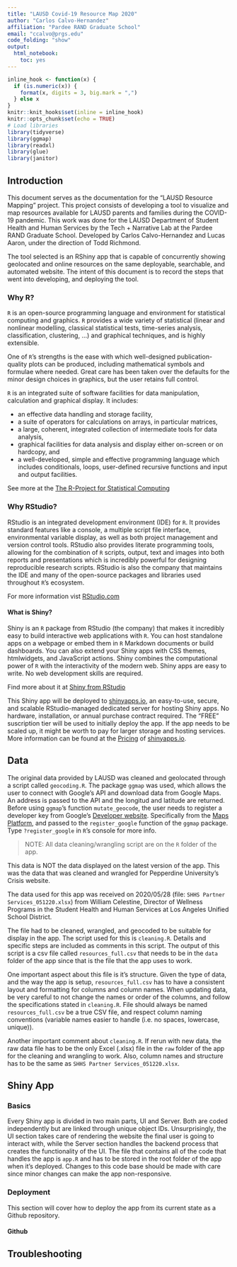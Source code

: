 ```yaml
---
title: "LAUSD Covid-19 Resource Map 2020"
author: "Carlos Calvo-Hernandez"
affiliation: "Pardee RAND Graduate School"
email: "ccalvo@prgs.edu"
code_folding: "show"
output: 
  html_notebook:
    toc: yes
---
```

```r
inline_hook <- function(x) {
  if (is.numeric(x)) {
    format(x, digits = 3, big.mark = ",")
  } else x
}
knitr::knit_hooks$set(inline = inline_hook)
knitr::opts_chunk$set(echo = TRUE)
# Load libraries
library(tidyverse)
library(ggmap)
library(readxl)
library(glue)
library(janitor)
```


## Introduction

This document serves as the documentation for the "LAUSD Resource Mapping" project. This project consists of developing a tool to visualize and map resources available for LAUSD parents and families during the COVID-19 pandemic. This work was done for the LAUSD Department of Student Health and Human Services by the Tech + Narrative Lab at the Pardee RAND Graduate School. Developed by Carlos Calvo-Hernandez and Lucas Aaron, under the direction of Todd Richmond.

The tool selected is an RShiny app that is capable of concurrently showing geolocated and online resources on the same deployable, searchable, and automated website. The intent of this document is to record the steps that went into developing, and deploying the tool.

### Why R?

`R` is an open-source programming language and environment for statistical computing and graphics. `R` provides a wide variety of statistical (linear and nonlinear modelling, classical statistical tests, time-series analysis, classification, clustering, …) and graphical techniques, and is highly extensible.

One of `R`’s strengths is the ease with which well-designed publication-quality plots can be produced, including mathematical symbols and formulae where needed. Great care has been taken over the defaults for the minor design choices in graphics, but the user retains full control.

`R` is an integrated suite of software facilities for data manipulation, calculation and graphical display. It includes:

* an effective data handling and storage facility,
* a suite of operators for calculations on arrays, in particular matrices,
* a large, coherent, integrated collection of intermediate tools for data analysis,
* graphical facilities for data analysis and display either on-screen or on hardcopy, and
* a well-developed, simple and effective programming language which includes conditionals, loops, user-defined recursive functions and input and output facilities.

See more at the [The R-Project for Statistical Computing](https://www.r-project.org)

### Why RStudio?

RStudio is an integrated development environment (IDE) for `R`. It provides standard features like a console, a multiple script file interface, environmental variable display, as well as both project management and version control tools. RStudio also provides literate programming tools, allowing for the combination of `R` scripts, output, text and images into both reports and presentations which is incredibly powerful for designing reproducible research scripts. RStudio is also the company that maintains the IDE and many of the open-source packages and libraries used throughout `R`'s ecosystem.

For more information vist [RStudio.com](https://rstudio.com)

#### What is Shiny?

Shiny is an `R` package from RStudio (the company) that makes it incredibly easy to build interactive web applications with `R`. You can host standalone apps on a webpage or embed them in `R` Markdown documents or build dashboards. You can also extend your Shiny apps with CSS themes, htmlwidgets, and JavaScript actions. Shiny combines the computational power of `R` with the interactivity of the modern web. Shiny apps are easy to write. No web development skills are required.

Find more about it at [Shiny from RStudio](https://shiny.rstudio.com)

This Shiny app will be deployed to [shinyapps.io](https://www.shinyapps.io), an easy-to-use, secure, and scalable RStudio-managed dedicated server for hosting Shiny apps. No hardware, installation, or annual purchase contract required. The "FREE" suscription tier will be used to initially deploy the app. If the app needs to be scaled up, it might be worth to pay for larger storage and hosting services. More information can be found at the [Pricing](https://www.shinyapps.io/#pricing) of [shinyapps.io](https://www.shinyapps.io).


## Data

The original data provided by LAUSD was cleaned and geolocated through a script called `geocoding.R`. The package `ggmap` was used, which allows the user to connect with Google's API and download data from Google Maps. An address is passed to the API and the longitud and latitude are returned. Before using `ggmap`'s function `mutate_geocode`, the user needs to register a developer key from Google's [Developer website](https://developers.google.com). Specifically from the [Maps Platform](https://cloud.google.com/maps-platform), and passed to the `register_google` function of the `ggmap` package. Type `?register_google` in `R`'s console for more info.

> NOTE: All data cleaning/wrangling script are on the `R` folder of the app.

This data is NOT the data displayed on the latest version of the app. This was the data that was cleaned and wrangled for Pepperdine University's Crisis website.

The data used for this app was received on 2020/05/28 (file: `SHHS Partner Services_051220.xlsx`) from William Celestine, Director of Wellness Programs in the Student Health and Human Services at Los Angeles Unified School District. 

The file had to be cleaned, wrangled, and geocoded to be suitable for display in the app. The script used for this is `cleaning.R`. Details and specific steps are included as comments in this script. The output of this script is a csv file called `resources_full.csv` that needs to be in the `data` folder of the app since that is the file that the app uses to work.

One important aspect about this file is it's structure. Given the type of data, and the way the app is setup, `resources_full.csv` has to have a consistent layout and formatting for columns and column names. When updating data, be very careful to not change the names or order of the columns, and follow the specifications stated in `cleaning.R`. File should always be named `resources_full.csv` be a true CSV file, and respect column naming conventions (variable names easier to handle (i.e. no spaces, lowercase, unique)).

Another important comment about `cleaning.R`. If rerun with new data, the raw data file has to be the only Excel (.xlsx) file in the `raw` folder of the app for the cleaning and wrangling to work. Also, column names and structure has to be the same as `SHHS Partner Services_051220.xlsx`.


## Shiny App

### Basics

Every Shiny app is divided in two main parts, UI and Server. Both are coded independently but are linked through unique object IDs. Unsurprisingly, the UI section takes care of rendering the website the final user is going to interact with, while the Server section handles the backend process that creates the functionality of the UI. The file that contains all of the code that handles the app is `app.R` and has to be stored in the root folder of the app when it's deployed. Changes to this code base should be made with care since minor changes can make the app non-responsive.

### Deployment

This section will cover how to deploy the app from its current state as a Github repository.

#### Github



## Troubleshooting




